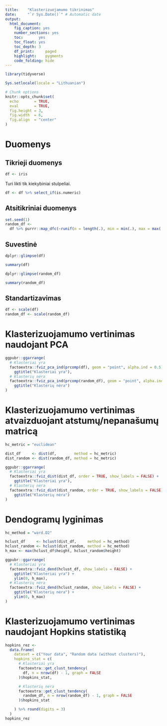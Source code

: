 ---
title:    "Klasterizuojamumo tikrinimas"
date:     "`r Sys.Date()`" # Automatic date
output:
  html_document:
    fig_caption: yes
    number_sections: yes
    toc:       yes
    toc_float: yes
    toc_depth: 3
    df_print:     paged    
    highlight:    pygments 
    code_folding: hide     
---

```{r setup, include=FALSE}
library(tidyverse)

Sys.setlocale(locale = "Lithuanian")

# Chunk options
knitr::opts_chunk$set(
  echo       = TRUE,    
  eval       = TRUE,    
  fig.height = 3,       
  fig.width  = 6,       
  fig.align  = "center" 
)

```


# Duomenys

## Tikrieji duomenys

```{r}
df <- iris          

```

Turi likti tik kiekybiniai stulpeliai.

```{r}
df <- df %>% select_if(is.numeric)
```

## Atsitikriniai duomenys

```{r}
set.seed(1)
random_df <-
  df %>% purrr::map_dfc(~runif(n = length(.), min = min(.), max = max(.)))
```

## Suvestinė

```{r}
dplyr::glimpse(df)
```

```{r}
summary(df)
```

```{r}
dplyr::glimpse(random_df)
```

```{r}
summary(random_df)
```


## Standartizavimas

```{r}
df <- scale(df)
random_df <- scale(random_df)
```

# Klasterizuojamumo vertinimas naudojant PCA

```{r}
ggpubr::ggarrange(
  # Klasteriai yra
  factoextra::fviz_pca_ind(prcomp(df), geom = "point", alpha.ind = 0.5) +
    ggtitle("Klasteriai yra"),
  # Klasterių nėra
  factoextra::fviz_pca_ind(prcomp(random_df), geom = "point", alpha.ind = 0.5) +
    ggtitle("Klasterių nėra")
)

```

# Klasterizuojamumo vertinimas atvaizduojant atstumų/nepanašumų matricą


```{r}
hc_metric = "euclidean"

dist_df     <- dist(df,        method = hc_metric)
dist_random <- dist(random_df, method = hc_metric)

ggpubr::ggarrange(
  # Klasteriai yra
  factoextra::fviz_dist(dist_df, order = TRUE, show_labels = FALSE) +
    ggtitle("Klasteriai yra"),
  # Klasterių nėra
  factoextra::fviz_dist(dist_random, order = TRUE, show_labels = FALSE) +
    ggtitle("Klasterių nėra")
)
```

# Dendogramų lyginimas


```{r}
hc_method = "ward.D2"

hclust_df     <- hclust(dist_df,     method = hc_method)
hclust_random <- hclust(dist_random, method = hc_method)
h_max <- max(hclust_df$height, hclust_random$height)

ggpubr::ggarrange(
  # Klasteriai yra
  factoextra::fviz_dend(hclust_df, show_labels = FALSE) +
    ggtitle("Klasteriai yra") +
    ylim(0, h_max),
  # Klasterių nėra
  factoextra::fviz_dend(hclust_random, show_labels = FALSE) +
    ggtitle("Klasterių nėra") +
    ylim(0, h_max)
)
```

# Klasterizuojamumo vertinimas naudojant Hopkins statistiką

```{r}
hopkins_rez <-
  data.frame(
    dataset = c("Your data", "Random data (without clusters)"),
    hopkins_stat = c(
      # Klasteriai yra
      factoextra::get_clust_tendency(
        df, n = nrow(df) - 1, graph = FALSE
      )$hopkins_stat,

      # Klasterių nėra
      factoextra::get_clust_tendency(
        random_df, n = nrow(random_df) - 1, graph = FALSE
      )$hopkins_stat

    ) %>% round(digits = 3)
  )
hopkins_rez
```
